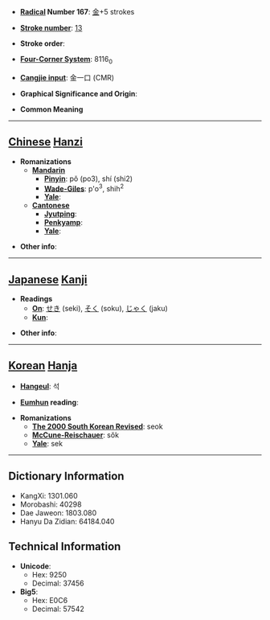 * '''[[Wiktionary:Chinese radical index| Radical]] Number 167''': [[Wiktionary:Chinese radical index 金|金]]+5 strokes

* '''[[Wiktionary:Chinese total strokes index|Stroke number]]''': [[Wiktionary:Chinese total strokes index 13|13]]

* '''Stroke order''': 

* '''[[Wiktionary:Chinese four corner index|Four-Corner System]]''': 8116<sub>0</sub>

* '''[[Wiktionary:Chinese Cangjie index|Cangjie input]]''': 金一口 (CMR)

* '''Graphical Significance and Origin''': 

* '''Common Meaning'''

----

== [[Chinese]] [[Hanzi]] ==

* '''Romanizations'''
** '''[[Mandarin]]'''
*** '''[[Pinyin]]''': pǒ (po3), shí (shi2)
*** '''[[Wade-Giles]]''': p'o<sup>3</sup>, shih<sup>2</sup>
*** '''[[Yale]]''': 
** '''[[Cantonese]]'''
*** '''[[Jyutping]]''':
*** '''[[Penkyamp]]''': 
*** '''[[Yale]]''': 

* '''Other info''': 

----

== [[Japanese]] [[Kanji]] ==

* '''Readings'''
** '''[[On]]''': [[せき]] (seki), [[そく]] (soku), [[じゃく]] (jaku)
** '''[[Kun]]''': 

* '''Other info''':  

----

== [[Korean]] [[Hanja]] ==

* '''[[Hangeul]]''': 석

* '''[[Eumhun]] reading''': 

* '''Romanizations'''
** '''[[The 2000 South Korean Revised Romanization|The 2000 South Korean Revised]]''': seok
** '''[[McCune-Reischauer]]''': sŏk
** '''[[Yale]]''': sek

----

== Dictionary Information ==

* KangXi: 1301.060
* Morobashi: 40298
* Dae Jaweon: 1803.080
* Hanyu Da Zidian: 64184.040

== Technical Information ==

* '''Unicode''':
** Hex: 9250
** Decimal: 37456
* '''Big5''':
** Hex: E0C6
** Decimal: 57542